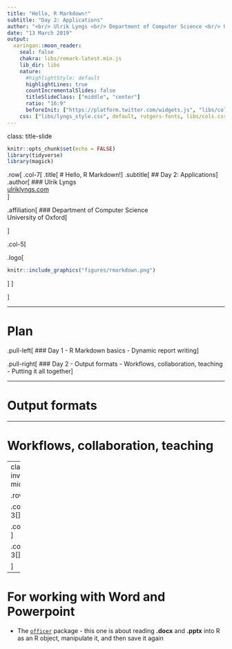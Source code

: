 ```yaml
---
title: "Hello, R Markdown!"
subtitle: "Day 2: Applications"
author: "<br/> Ulrik Lyngs <br/> Department of Computer Science <br/> University of Oxford"
date: "13 March 2019"
output:
  xaringan::moon_reader:
    seal: false
    chakra: libs/remark-latest.min.js
    lib_dir: libs
    nature:
      #highlightStyle: default
      highlightLines: true
      countIncrementalSlides: false
      titleSlideClass: ["middle", "center"]
      ratio: "16:9"
      beforeInit: ["https://platform.twitter.com/widgets.js", "libs/cols_macro.js"]
    css: ["libs/lyngs_style.css", default, rutgers-fonts, libs/cols.css, "https://stackpath.bootstrapcdn.com/bootstrap/4.3.1/css/bootstrap-grid.min.css", "https://use.fontawesome.com/releases/v5.7.2/css/all.css", "libs/css/academicons.min.css"]
---
```

class: title-slide

```r
knitr::opts_chunk$set(echo = FALSE)
library(tidyverse)
library(magick)
```

.row[
.col-7[
.title[
# Hello, R Markdown!
]
.subtitle[
## Day 2: Applications
]
.author[
### Ulrik Lyngs <br> [ulriklyngs.com](https://ulriklyngs.com) <br> [<i class="fab fa-github"></i>](https://github.com/ulyngs) [<i class="fab fa-twitter"></i>](https://twitter.com/ulyngs)[<i class="ai ai-google-scholar"></i>](https://scholar.google.co.uk/citations?user=e8XDAzcAAAAJ&hl=en)
]

.affiliation[
### Department of Computer Science <br> University of Oxford
]

]

.col-5[

.logo[
```r
knitr::include_graphics("figures/rmarkdown.png")
```
]
]

]

---

# Plan

.pull-left[
### Day 1
- R Markdown basics
- Dynamic report writing
]

.pull-right[
### Day 2
- Output formats
- Workflows, collaboration, teaching
- Putting it all together
]

---

# Output formats

---

# Workflows, collaboration, teaching

---
class: inverse, middle

.row[

  .col-3[
  ]

.col-6[
<blockquote class="twitter-tweet" data-lang="en-gb"><p lang="en" dir="ltr">Quick demo of the rmdrive 📦workflow - create rmarkdown document in R, add text on google docs, resync to local rmd, knit. <a href="https://twitter.com/hashtag/rstats?src=hash&amp;ref_src=twsrc%5Etfw">#rstats</a> <a href="https://t.co/h09TI8q4w0">pic.twitter.com/h09TI8q4w0</a></p>&mdash; Dr Emily Kothe (@emilyandthelime) <a href="https://twitter.com/emilyandthelime/status/1102015059486621697?ref_src=twsrc%5Etfw">3 March 2019</a></blockquote> <script async src="https://platform.twitter.com/widgets.js" charset="utf-8"></script>
]

  .col-3[
  ]

]


---

# For working with Word and Powerpoint
- The [`officer`](https://davidgohel.github.io/officer/) package - this one is about reading **.docx** and **.pptx** into R as an R object, manipulate it, and then save it again